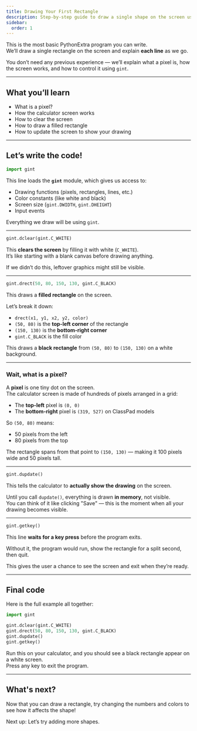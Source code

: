 ```yaml
---
title: Drawing Your First Rectangle
description: Step-by-step guide to draw a single shape on the screen using PythonExtra.
sidebar:
  order: 1
---
```




This is the most basic PythonExtra program you can write.  
We’ll draw a single rectangle on the screen and explain **each line** as we go.

You don’t need any previous experience — we’ll explain what a pixel is, how the screen works, and how to control it using `gint`.

---

## What you’ll learn

- What is a pixel?
- How the calculator screen works
- How to clear the screen
- How to draw a filled rectangle
- How to update the screen to show your drawing

---

## Let’s write the code!

```py
import gint
```

This line loads the **`gint`** module, which gives us access to:
- Drawing functions (pixels, rectangles, lines, etc.)
- Color constants (like white and black)
- Screen size (`gint.DWIDTH`, `gint.DHEIGHT`)
- Input events

Everything we draw will be using `gint`.

---

```py
gint.dclear(gint.C_WHITE)
```

This **clears the screen** by filling it with white (`C_WHITE`).  
It’s like starting with a blank canvas before drawing anything.

If we didn’t do this, leftover graphics might still be visible.

---

```py
gint.drect(50, 80, 150, 130, gint.C_BLACK)
```

This draws a **filled rectangle** on the screen.

Let’s break it down:

- `drect(x1, y1, x2, y2, color)`  
- `(50, 80)` is the **top-left corner** of the rectangle
- `(150, 130)` is the **bottom-right corner**
- `gint.C_BLACK` is the fill color

This draws a **black rectangle** from `(50, 80)` to `(150, 130)` on a white background.

---

### Wait, what is a pixel?

A **pixel** is one tiny dot on the screen.  
The calculator screen is made of hundreds of pixels arranged in a grid:

- The **top-left** pixel is `(0, 0)`
- The **bottom-right** pixel is `(319, 527)` on ClassPad models

So `(50, 80)` means:
- 50 pixels from the left
- 80 pixels from the top

The rectangle spans from that point to `(150, 130)` — making it 100 pixels wide and 50 pixels tall.

---

```py
gint.dupdate()
```

This tells the calculator to **actually show the drawing** on the screen.

Until you call `dupdate()`, everything is drawn **in memory**, not visible.  
You can think of it like clicking "Save" — this is the moment when all your drawing becomes visible.

---

```py
gint.getkey()
```

This line **waits for a key press** before the program exits.

Without it, the program would run, show the rectangle for a split second, then quit.

This gives the user a chance to see the screen and exit when they’re ready.

---

## Final code

Here is the full example all together:

```py
import gint

gint.dclear(gint.C_WHITE)
gint.drect(50, 80, 150, 130, gint.C_BLACK)
gint.dupdate()
gint.getkey()
```

Run this on your calculator, and you should see a black rectangle appear on a white screen.  
Press any key to exit the program.

---

## What's next?

Now that you can draw a rectangle, try changing the numbers and colors to see how it affects the shape!

Next up: Let’s try adding more shapes.

<LinkCard
  title="🎨 Colors and Shapes"
  href="/wiki/python/examples/color-shapes/"
  description="How to draw rectangles, lines, and circles using gint"
/>
